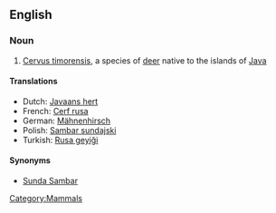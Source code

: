 ==English==
{{wikipedia}}

===Noun===
{{en-noun|sg=[[rusa]] [[deer]]|rusa deer}}

# [[Cervus timorensis]], a species of [[deer]] native to the islands of [[Java]]

====Translations====
*Dutch: [[Javaans hert]]
*French: [[Cerf rusa]]
*German: [[Mähnenhirsch]] {{m}}
*Polish: [[Sambar sundajski]]
*Turkish: [[Rusa geyiği]]

====Synonyms====
*[[Sunda Sambar]]

[[Category:Mammals]]